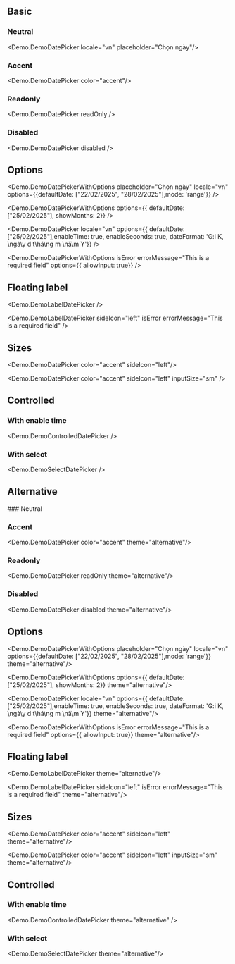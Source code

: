 
## Basic

### Neutral
<Demo.DemoDatePicker locale="vn" placeholder="Chọn ngày"/>

### Accent
<Demo.DemoDatePicker color="accent"/>

### Readonly
<Demo.DemoDatePicker readOnly />

### Disabled
<Demo.DemoDatePicker disabled />

## Options
<Demo.DemoDatePickerWithOptions placeholder="Chọn ngày" locale="vn"   options={{defaultDate: ["22/02/2025", "28/02/2025"],mode: 'range'}} />

<Demo.DemoDatePickerWithOptions options={{ defaultDate: ["25/02/2025"], showMonths: 2}} />

<Demo.DemoDatePicker locale="vn" options={{ defaultDate: ["25/02/2025"],enableTime: true, enableSeconds: true, dateFormat: 'G:i K, \\ngà\\y d t\\há\\ng m \\nă\\m Y'}} />   

<Demo.DemoDatePickerWithOptions isError errorMessage="This is a required field" options={{ allowInput: true}} />

## Floating label
<Demo.DemoLabelDatePicker /> 

<Demo.DemoLabelDatePicker sideIcon="left" isError errorMessage="This is a required field" /> 


## Sizes
<Demo.DemoDatePicker color="accent" sideIcon="left"/>

<Demo.DemoDatePicker color="accent" sideIcon="left" inputSize="sm" />

## Controlled

### With enable time

<Demo.DemoControlledDatePicker />


### With select

<Demo.DemoSelectDatePicker />

## Alternative

<div className="bg-[var(--background-alternative)] p-4 rounded-md flex flex-col gap-4">
### Neutral
<Demo.DemoDatePicker locale="vn" placeholder="Chọn ngày"theme="alternative"/>

### Accent
<Demo.DemoDatePicker color="accent" theme="alternative"/>

### Readonly
<Demo.DemoDatePicker readOnly theme="alternative"/>

### Disabled
<Demo.DemoDatePicker disabled theme="alternative"/>

## Options
<Demo.DemoDatePickerWithOptions placeholder="Chọn ngày" locale="vn"   options={{defaultDate: ["22/02/2025", "28/02/2025"],mode: 'range'}} theme="alternative"/>

<Demo.DemoDatePickerWithOptions options={{ defaultDate: ["25/02/2025"], showMonths: 2}} theme="alternative"/>

<Demo.DemoDatePicker locale="vn" options={{ defaultDate: ["25/02/2025"],enableTime: true, enableSeconds: true, dateFormat: 'G:i K, \\ngà\\y d t\\há\\ng m \\nă\\m Y'}} theme="alternative"/>   

<Demo.DemoDatePickerWithOptions isError errorMessage="This is a required field" options={{ allowInput: true}} theme="alternative"/>

## Floating label
<Demo.DemoLabelDatePicker theme="alternative"/> 

<Demo.DemoLabelDatePicker sideIcon="left" isError errorMessage="This is a required field" theme="alternative"/> 


## Sizes
<Demo.DemoDatePicker color="accent" sideIcon="left" theme="alternative"/>

<Demo.DemoDatePicker color="accent" sideIcon="left" inputSize="sm" theme="alternative"/>

## Controlled

### With enable time

<Demo.DemoControlledDatePicker theme="alternative" />

### With select

<Demo.DemoSelectDatePicker theme="alternative"/>

</div>

<div className='h-96'></div>